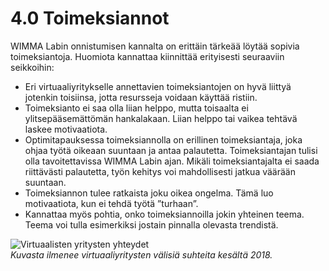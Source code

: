 # 4.0 Toimeksiannot

WIMMA Labin onnistumisen kannalta on erittäin tärkeää löytää sopivia toimeksiantoja. Huomiota kannattaa kiinnittää erityisesti seuraaviin seikkoihin:

* Eri virtuaaliyritykselle annettavien toimeksiantojen on hyvä liittyä jotenkin toisiinsa, jotta resursseja voidaan käyttää ristiin.
* Toimeksianto ei saa olla liian helppo, mutta toisaalta ei ylitsepääsemättömän hankalakaan. Liian helppo tai vaikea tehtävä laskee motivaatiota.
* Optimitapauksessa toimeksiannolla on erillinen toimeksiantaja, joka ohjaa työtä oikeaan suuntaan ja antaa palautetta. Toimeksiantajan tulisi olla tavoitettavissa WIMMA Labin ajan. Mikäli toimeksiantajalta ei saada riittävästi palautetta, työn kehitys voi mahdollisesti jatkua väärään suuntaan.
* Toimeksiannon tulee ratkaista joku oikea ongelma. Tämä luo motivaatiota, kun ei tehdä työtä ”turhaan”.
* Kannattaa myös pohtia, onko toimeksiannoilla jokin yhteinen teema. Teema voi tulla esimerkiksi jostain pinnalla olevasta trendistä.

![Virtuaalisten yritysten yhteydet](/assets/Black-Book-Images/image011.png)  
*Kuvasta ilmenee virtuaaliyritysten välisiä suhteita kesältä 2018.*